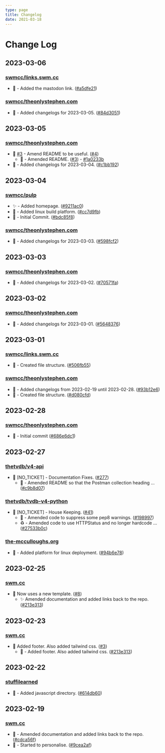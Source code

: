 ```yaml
---
type: page
title: Changelog 
date: 2021-03-18
---
```


# Change Log 

## 2023-03-06

### [swmcc/links.swm.cc](https://github.com/swmcc/links.swm.cc)
  - 💄 - Added the mastodon link. ([#a5dfe21](https://github.com/swmcc/links.swm.cc/commit/a5dfe21c4faf880aab4c728275436bfaa81b0025))

### [swmcc/theonlystephen.com](https://github.com/swmcc/theonlystephen.com)
  - 📝 - Added changelogs for 2023-03-05. ([#84d3051](https://github.com/swmcc/theonlystephen.com/commit/84d3051461c8d82b4e7ca9c18ff8909e207b4cba)) 

## 2023-03-05

### [swmcc/theonlystephen.com](https://github.com/swmcc/theonlyswmcc)
  - 🔀 [#3](https://github.com/swmcc/theonlystephen.com/issues/3) - Amend README to be useful. ([#4](https://github.com/swmcc/theonlystephen.com/pull/4))
    - 📝 - Amended README. ([#3](https://github.com/swmcc/theonlystephen.com/issues/3)) - [#1a0233b](https://github.com/swmcc/theonlystephen.com/pull/4/commits/1a0233b1579589c54f51f284163d6954a1907570)
  - 📝 - Added changelogs for 2023-03-04. ([#c1bb192](https://github.com/swmcc/theonlystephen.com/commit/c1bb192110cff7f7eb619389cecd704d640aa990)) 

## 2023-03-04

### [swmcc/pulp](https://github.com/swmcc/pulp)
  - ✨ - Added homepage. ([#9211ac0](https://github.com/swmcc/pulp/commit/9211ac02b9711a4a24996b1dbedba9f9e0d99426))
  - 🔧 - Added linux build platform. ([#cc7d9fb](https://github.com/swmcc/pulp/commit/cc7d9fb200830b089f7936c6d14d48dfca26c2d6)) 
  - 🎉 - Initial Commit. ([#bdc85f8](https://github.com/swmcc/pulp/commit/bdc85f8ec8b460f38ee91711de2b6b18dba3e80c))

### [swmcc/theonlystephen.com](https://github.com/swmcc/theonlystephen.com)
  - 📝 - Added changelogs for 2023-03-03. ([#598fcf2](https://github.com/swmcc/theonlystephen.com/commit/598fcf29a50a3b98a091c9b896d750b645fc0c3e)) 

## 2023-03-03

### [swmcc/theonlystephen.com](https://github.com/swmcc/theonlystephen.com)
  - 📝 - Added changelogs for 2023-03-02. ([#70571fa](https://github.com/swmcc/theonlystephen.com/commit/70571fae0ac5c50f8f5d18b6810f43a099091fc7)) 

## 2023-03-02

### [swmcc/theonlystephen.com](https://github.com/swmcc/theonlystephen.com)
  - 📝 - Added changelogs for 2023-03-01. ([#5648376](https://github.com/swmcc/theonlystephen.com/commit/56483767da3e17c1c55b115e98aebe37aa07ed3e)) 

## 2023-03-01

### [swmcc/links.swm.cc](https://github.com/swmcc/links.swm.cc)
  - 🚧 - Created file structure. ([#506fb55](https://github.com/swmcc/links.swm.cc/commit/506fb5528bdeef9f3b93a5f77e370a8a82044862))


### [swmcc/theonlystephen.com](https://github.com/swmcc/theonlystephen.com)
  - 📝 - Added changelogs from 2023-02-19 until 2023-02-28. ([#93b12e6](https://github.com/swmcc/theonlystephen.com/commit/93b12e61d4bdff382422c1ba5ad194875efbe8ae))
  - 🚧 - Created file structure. ([#d080cfd](https://github.com/swmcc/theonlystephen.com/commit/d080cfdf30ce4196c8658b5396bef729630a015c))


## 2023-02-28

### [swmcc/theonlystephen.com](https://github.com/swmcc/theonlystephen.com)
  - 🎉 - Initial commit ([#686e6dc1](https://github.com/swmcc/theonlystephen.com/commit/686e6dc1f88f39dfd99e6e55183d81e18ed6b3af))


## 2023-02-27

### [thetvdb/v4-api](https://github.com/thetvdb/v4-api)
  - 🔀 [NO_TICKET] - Documentation Fixes. ([#277](https://github.com/thetvdb/v4-api/pull/277))
    - 📝 - Amended README so that the Postman collection heading ... ([#c9b8d07](https://github.com/thetvdb/v4-api/pull/277/commits/c9b8d07d1f3d3f46b43cc65c71b95bb35de0ee7c))

### [thetvdb/tvdb-v4-python](https://github.com/thetvdb/tvdb-v4-python)
  - 🔀 [NO_TICKET] - House Keeping. ([#41](https://github.com/thetvdb/tvdb-v4-python/pull/41))
    - 🚨 - Amended code to suppress some pep8 warnings. ([#198997](https://github.com/thetvdb/tvdb-v4-python/pull/41/commits/198997729c249b24c25aa1056e08a2427dacd3be))
    - ♻️ - Amended code to use HTTPStatus and no longer hardcode ... ([#27533b0c](https://github.com/thetvdb/tvdb-v4-python/pull/41/commits/27533b0c5c884b4a38b9eba5f02c3c7a8d6589f2))

### [the-mcculloughs.org](https://github.com/swm.cc/the-mcculloughs.org)
- 🧱 - Added platform for linux deployment. ([#94b6e78](https://github.com/swmcc/the-mcculloughs.org/commit/94b6e78))

## 2023-02-25

### [swm.cc](https://github.com/swmcc/swm.cc)

- 🔀 Now uses a new template. ([#8](https://github.com/swmcc/swm.cc/pull/8))
  - ✨ Amended documentation and added links back to the repo. ([#213e313](https://github.com/swmcc/swm.cc/commit/213e313))

## 2023-02-23

### [swm.cc](https://github.com/swmcc/swm.cc)

- 🔀 Added footer. Also added tailwind css. ([#3](https://github.com/swmcc/swm.cc/pull/6))
  - 📝 - Added footer. Also added tailwind css. ([#213e313](https://github.com/swmcc/swm.cc/commit/213e313))

## 2023-02-22

### [stuffilearned](https://github.com/swmcc/stuffilearned)

- 📝 - Added javascript directory. ([#614db60](https://github.com/swmcc/stuffilearned/commit/614db60))


## 2023-02-19

### [swm.cc](https://github.com/swmcc/swm.cc)

- 📝 - Amended documentation and added links back to the repo.  ([#cdca56f](https://github.com/swmcc/swm.cc/commit/cdca56fdae0)) 
- 🚀 - Started to personalise. ([#9cea2af](https://github.com/swmcc/swm.cc/commit/9cea2af))
